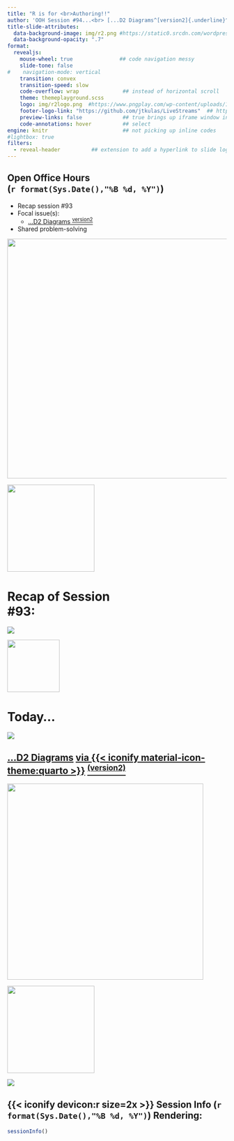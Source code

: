 ```yaml
---
title: "R is for <br>Authoring!!" 
author: 'OOH Session #94...<br> [...D2 Diagrams^[version2]{.underline}^<br>(with a little {{< iconify devicon:r >}} too)]{.orbitron}'
title-slide-attributes: 
  data-background-image: img/r2.png #https://static0.srcdn.com/wordpress/wp-content/uploads/2024/09/artoos.jpg 
  data-background-opacity: ".7"
format:
  revealjs:
    mouse-wheel: true               ## code navigation messy
    slide-tone: false
#    navigation-mode: vertical
    transition: convex
    transition-speed: slow
    code-overflow: wrap              ## instead of horizontal scroll
    theme: themeplayground.scss       
    logo: img/r2logo.png  #https://www.pngplay.com/wp-content/uploads/14/Pink-Panther-Thinking-Transparent-Images.png
    footer-logo-link: "https://github.com/jtkulas/LiveStreams"  ## https://github.com/shafayetShafee/reveal-header#readme
    preview-links: false             ## true brings up iframe window instead of "site"
    code-annotations: hover          ## select
engine: knitr                        ## not picking up inline codes
#lightbox: true
filters: 
  - reveal-header          ## extension to add a hyperlink to slide logo
---
```


## Open Office Hours <br>(`r format(Sys.Date(),"%B %d, %Y")`)

::: {layout="[90,10]"}
::: first-column
+ Recap session #93
+ Focal issue(s):
    + [[...D2 Diagrams ^[version2]{.underline}^]{.orbitron}](https://d2lang.com/)
+ Shared problem-solving

:::

::: second-column
:::

:::

![](img/title93.JPG){.absolute top="185" right="-120" width="550"}

![](https://static.vecteezy.com/system/resources/previews/015/241/249/non_2x/glowing-neon-arrow-doodle-transparent-free-png.png){.absolute top="160" left="370" width="200"}

# Recap of Session <br>#93: 

![](https://pngimg.com/d/sticky_note_PNG18964.png){.absolute right="50" top="200"}

![](https://media.giphy.com/media/v1.Y2lkPTc5MGI3NjExMzRnbjhjNDhhNmJndTlzOXNyejc2MndnaDhsaDJkd3A1YmRhMm1rZSZlcD12MV9naWZzX3NlYXJjaCZjdD1n/H54feNXf6i4eAQubud/giphy.gif){.absolute width="120" top="270" right="115"}

## {background-image="https://media.giphy.com/media/v1.Y2lkPTc5MGI3NjExbHg3ZXhybnRxOGpyanVzMnRwZnltMTJjOHU1cngwZDB4anpuenA3YyZlcD12MV9naWZzX3NlYXJjaCZjdD1n/NzQSHl01OBLkk/giphy.gif"}

# Today... 

![](https://media2.giphy.com/media/v1.Y2lkPTc5MGI3NjExeHFla2luMzQ0aG5iOHZ6Y2NiYjY5NWhoYTZuMTFqMHdmeHU2cnZudCZlcD12MV9pbnRlcm5hbF9naWZfYnlfaWQmY3Q9Zw/8OJdqYqN1Nii3UTD6l/giphy.gif)

## [[...D2 Diagrams]{.orbitron}](https://github.com/terrastruct/d2/releases) [via {{< iconify material-icon-theme:quarto >}}](https://github.com/data-intuitive/quarto-d2) [[^[(version2)]{.underline}^]{.orbitron}](https://elipousson.github.io/d2r/)

![](https://kjrstory.netlify.app/en/post/d2anddiagrams/example3_2.png){.absolute left="110" bottom="90" height="450"}

![](https://media0.giphy.com/media/v1.Y2lkPTc5MGI3NjExZnk5eXk5YzlqNmhmb2lucDhqb3JlbzI3ZHI1c2l3anVjNjh1emU2aCZlcD12MV9pbnRlcm5hbF9naWZfYnlfaWQmY3Q9Zw/nopqz91prOyvS/giphy.gif){.absolute right="-120" top="120" height="200"}

![](https://media3.giphy.com/media/v1.Y2lkPTc5MGI3NjExZng5ZTRsdGZiZHJ5dGl2ZXc3bXMybWdnaGhqdHAzazVneHNxNzdqdiZlcD12MV9pbnRlcm5hbF9naWZfYnlfaWQmY3Q9Zw/XQ1FwjRKun4nS/giphy.gif){.absolute left="-100" bottom="80"}

## {{< iconify devicon:r size=2x >}} Session Info (`r format(Sys.Date(),"%B %d, %Y")`) Rendering: 
```r
sessionInfo()
```

